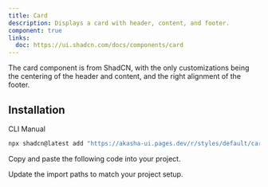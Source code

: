 ```yaml
---
title: Card
description: Displays a card with header, content, and footer.
component: true
links:
  doc: https://ui.shadcn.com/docs/components/card
---
```


The card component is from ShadCN, with the only customizations being the centering of the header and content, and the right alignment of the footer.

<ComponentPreview name="card-demo" description="A card " />

## Installation

<Tabs defaultValue="cli">

<TabsList>
  <TabsTrigger value="cli">CLI</TabsTrigger>
  <TabsTrigger value="manual">Manual</TabsTrigger>
</TabsList>
<TabsContent value="cli">

```bash
npx shadcn@latest add "https://akasha-ui.pages.dev/r/styles/default/card.json"
```

</TabsContent>

<TabsContent value="manual">

<Steps>

<Step>Copy and paste the following code into your project.</Step>

<ComponentSource name="card" />

<Step>Update the import paths to match your project setup.</Step>

</Steps>

</TabsContent>

</Tabs>
